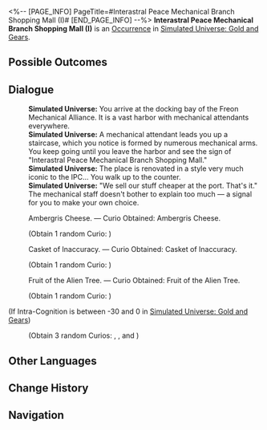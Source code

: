 <%-- [PAGE_INFO]
PageTitle=#Interastral Peace Mechanical Branch Shopping Mall (I)#
[END_PAGE_INFO] --%>
{{Stub}}
{{Simulated Universe Event Infobox
|id            = 20701
|title         = 
|image         = Occurrence IPC.png
|domains_su    = 
|domains_swarm = 
|domains_gng   = Unknown
|domains_du    = 
|domains_und   = 
|requirements  = 
|prev          = 
|next          = 
|characters    = 
|factions      = 
|order         = 015
|order_du      = 
}}
'''Interastral Peace Mechanical Branch Shopping Mall (I)''' is an [[Simulated Universe/Occurrence|Occurrence]] in [[Simulated Universe: Gold and Gears]].

==Possible Outcomes==
{{Possible Outcomes
|choice_1 = Level up your Cognition.
|result_1 = Curio Obtained: Ambergris Cheese. Curio Obtained: Casket of Inaccuracy. Curio Obtained: Fruit of the Alien Tree.
|path_1   = Erudition

|choice_2 = Ambergris Cheese.
|result_2 = Curio Obtained: Ambergris Cheese.

|choice_3 = Casket of Inaccuracy.
|result_3 = Curio Obtained: Casket of Inaccuracy.

|choice_4 = Fruit of the Alien Tree.
|result_4 = Curio Obtained: Fruit of the Alien Tree.
}}
<!--
==Gameplay Notes==
* 
-->
==Dialogue==
{{Dialogue Start}}
:'''Simulated Universe:''' You arrive at the docking bay of the Freon Mechanical Alliance. It is a vast harbor with mechanical attendants everywhere.
:'''Simulated Universe:''' A mechanical attendant leads you up a staircase, which you notice is formed by numerous mechanical arms. You keep going until you leave the harbor and see the sign of "Interastral Peace Mechanical Branch Shopping Mall."
:'''Simulated Universe:''' The place is renovated in a style very much iconic to the IPC... You walk up to the counter.
:'''Simulated Universe:''' "We sell our stuff cheaper at the port. That's it." The mechanical staff doesn't bother to explain too much &mdash; a signal for you to make your own choice.
:{{DIcon|Star}} Ambergris Cheese. &mdash; Curio Obtained: Ambergris Cheese.
:;(Obtain 1 random Curio&colon; {{Item|Ambergris Cheese|20|type=Curio}})
:{{DIcon|Star}} Casket of Inaccuracy. &mdash; Curio Obtained: Casket of Inaccuracy.
:;(Obtain 1 random Curio&colon; {{Item|Casket of Inaccuracy|20|type=Curio}})
:{{DIcon|Star}} Fruit of the Alien Tree. &mdash; Curio Obtained: Fruit of the Alien Tree.
:;(Obtain 1 random Curio&colon; {{Item|Fruit of the Alien Tree|20|type=Curio}})
;(If Intra-Cognition is between -30 and 0 in [[Simulated Universe: Gold and Gears]])
:{{SU Special Dialogue|Erudition|Level up your Cognition.|Curio Obtained: Ambergris Cheese. Curio Obtained: Casket of Inaccuracy. Curio Obtained: Fruit of the Alien Tree.}}
:;(Obtain 3 random Curios&colon; {{Item|Ambergris Cheese|20|type=Curio}}, {{Item|Casket of Inaccuracy|20|type=Curio}}, and {{Item|Fruit of the Alien Tree|20|type=Curio}})
{{Dialogue End}}

==Other Languages==
{{Other Languages
|en   = Interastral Peace Mechanical Branch Shopping Mall (I)
|zhs  = 星际和平机械分部商城（其一）
|zht  = 星際和平機械分部商城（其一）
|ja   = スターピースショッピングセンター・{{Rubi|機械支部|きかいしぶ}}（その1）
|ko   = 스타피스 기계 지점 상점 (1)
|es   = Centro comercial mecánico de la Paz Interastral (I)
|fr   = Centre commerciale mécanique de la Paix Interastrale (I)
|ru   = Торговый дом Механического филиала Межзвёздного мира I
|th   = ห้างจักรกลสันติภาพแห่งดวงดาวสาขาย่อย (1)
|vi   = Cửa Hàng Chi Nhánh Máy Móc Hành Tinh Hòa Bình 1
|de   = Interastrales Friedens-Einkaufszentrum – Mechanische Filiale (Teil 1)
|id   = Mall Interastral Peace Cabang Mekanik (1)
|pt   = Shopping da Filial Mecânica da Paz Interastral (I)
}}

==Change History==
{{Change History|1.6}}

==Navigation==
{{Occurrence Navbox}}